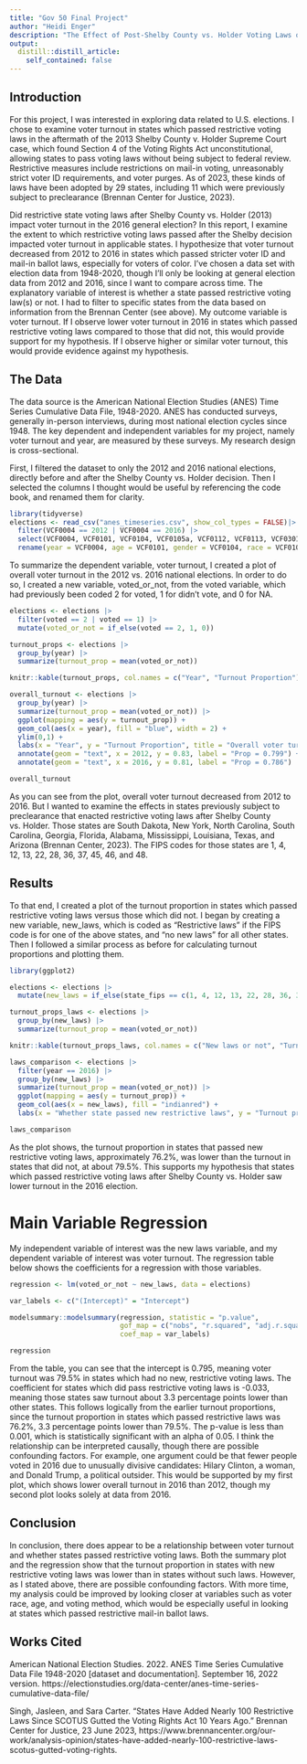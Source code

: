```yaml
---
title: "Gov 50 Final Project"
author: "Heidi Enger"
description: "The Effect of Post-Shelby County vs. Holder Voting Laws on Voter Turnout"
output:
  distill::distill_article:
    self_contained: false
---
```


## Introduction

For this project, I was interested in exploring data related to U.S. elections. I chose to examine voter turnout in states which passed restrictive voting laws in the aftermath of the 2013 Shelby County v. Holder Supreme Court case, which found Section 4 of the Voting Rights Act unconstitutional, allowing states to pass voting laws without being subject to federal review. Restrictive measures include restrictions on mail-in voting, unreasonably strict voter ID requirements, and voter purges. As of 2023, these kinds of laws have been adopted by 29 states, including 11 which were previously subject to preclearance (Brennan Center for Justice, 2023).

Did restrictive state voting laws after Shelby County vs. Holder (2013) impact voter turnout in the 2016 general election? In this report, I examine the extent to which restrictive voting laws passed after the Shelby decision impacted voter turnout in applicable states. I hypothesize that voter turnout decreased from 2012 to 2016 in states which passed stricter voter ID and mail-in ballot laws, especially for voters of color. I've chosen a data set with election data from 1948-2020, though I'll only be looking at general election data from 2012 and 2016, since I want to compare across time. The explanatory variable of interest is whether a state passed restrictive voting law(s) or not. I had to filter to specific states from the data based on information from the Brennan Center (see above). My outcome variable is voter turnout. If I observe lower voter turnout in 2016 in states which passed restrictive voting laws compared to those that did not, this would provide support for my hypothesis. If I observe higher or similar voter turnout, this would provide evidence against my hypothesis. 

## The Data 
The data source is the American National Election Studies (ANES) Time Series Cumulative Data File, 1948-2020. ANES has conducted surveys, generally in-person interviews, during most national election cycles since 1948. The key dependent and independent variables for my project, namely voter turnout and year, are measured by these surveys. My research design is cross-sectional.

First, I filtered the dataset to only the 2012 and 2016 national elections, directly before and after the Shelby County vs. Holder decision. Then I selected the columns I thought would be useful by referencing the code book, and renamed them for clarity. 

```r
library(tidyverse)
elections <- read_csv("anes_timeseries.csv", show_col_types = FALSE)|>
  filter(VCF0004 == 2012 | VCF0004 == 2016) |>
  select(VCF0004, VCF0101, VCF0104, VCF0105a, VCF0112, VCF0113, VCF0301, VCF0310, VCF0701, VCF0702, VCF0703, VCF0748, VCF0750, VCF0803, VCF0901a, VCF9150) |>
  rename(year = VCF0004, age = VCF0101, gender = VCF0104, race = VCF0105a, region = VCF0112, poli_south = VCF0113, party = VCF0301, interest = VCF0310, registered = VCF0701, voted = VCF0702, turnout_summary = VCF0703, vote_day = VCF0748, vote_method = VCF0750, lib_scale = VCF0803, state_fips = VCF0901a)

```
To summarize the dependent variable, voter turnout, I created a plot of overall voter turnout in the 2012 vs. 2016 national elections. In order to do so, I created a new variable, voted_or_not, from the voted variable, which had previously been coded 2 for voted, 1 for didn't vote, and 0 for NA. 

```r
elections <- elections |>
  filter(voted == 2 | voted == 1) |>
  mutate(voted_or_not = if_else(voted == 2, 1, 0))

turnout_props <- elections |>
  group_by(year) |>
  summarize(turnout_prop = mean(voted_or_not))

knitr::kable(turnout_props, col.names = c("Year", "Turnout Proportion"), digits = 3)

overall_turnout <- elections |>
  group_by(year) |>
  summarize(turnout_prop = mean(voted_or_not)) |>
  ggplot(mapping = aes(y = turnout_prop)) +
  geom_col(aes(x = year), fill = "blue", width = 2) +
  ylim(0,1) +
  labs(x = "Year", y = "Turnout Proportion", title = "Overall voter turnout in 2012 vs. 2016") +
  annotate(geom = "text", x = 2012, y = 0.83, label = "Prop = 0.799") +
  annotate(geom = "text", x = 2016, y = 0.81, label = "Prop = 0.786")

overall_turnout
```
As you can see from the plot, overall voter turnout decreased from 2012 to 2016. But I wanted to examine the effects in states previously subject to preclearance that enacted restrictive voting laws after Shelby County vs. Holder. Those states are South Dakota, New York, North Carolina, South Carolina, Georgia, Florida, Alabama, Mississippi, Louisiana, Texas, and Arizona (Brennan Center, 2023). The FIPS codes for those states are 1, 4, 12, 13, 22, 28, 36, 37, 45, 46, and 48. 

## Results

To that end, I created a plot of the turnout proportion in states which passed restrictive voting laws versus those which did not. I began by creating a new variable, new_laws, which is coded as "Restrictive laws" if the FIPS code is for one of the above states, and "no new laws" for all other states. Then I followed a similar process as before for calculating turnout proportions and plotting them. 

```r
library(ggplot2)

elections <- elections |>
  mutate(new_laws = if_else(state_fips == c(1, 4, 12, 13, 22, 28, 36, 37, 45, 46, 48), "Restrictive laws", "No new laws"))

turnout_props_laws <- elections |>
  group_by(new_laws) |>
  summarize(turnout_prop = mean(voted_or_not))

knitr::kable(turnout_props_laws, col.names = c("New laws or not", "Turnout Proportion"), digits = 3)

laws_comparison <- elections |>
  filter(year == 2016) |>
  group_by(new_laws) |>
  summarize(turnout_prop = mean(voted_or_not)) |>
  ggplot(mapping = aes(y = turnout_prop)) +
  geom_col(aes(x = new_laws), fill = "indianred") +
  labs(x = "Whether state passed new restrictive laws", y = "Turnout proportion", title = "Turnout in states that passed restrictive laws vs. states with no new laws") 

laws_comparison

```
As the plot shows, the turnout proportion in states that passed new restrictive voting laws, approximately 76.2%, was lower than the turnout in states that did not, at about 79.5%. This supports my hypothesis that states which passed restrictive voting laws after Shelby County vs. Holder saw lower turnout in the 2016 election.

# Main Variable Regression
My independent variable of interest was the new laws variable, and my dependent variable of interest was voter turnout. The regression table below shows the coefficients for a regression with those variables.

```r
regression <- lm(voted_or_not ~ new_laws, data = elections)

var_labels <- c("(Intercept)" = "Intercept")

modelsummary::modelsummary(regression, statistic = "p.value", 
                           gof_map = c("nobs", "r.squared", "adj.r.squared"),
                           coef_map = var_labels)

regression
```
From the table, you can see that the intercept is 0.795, meaning voter turnout was 79.5% in states which had no new, restrictive voting laws. The coefficient for states which did pass restrictive voting laws is -0.033, meaning those states saw turnout about 3.3 percentage points lower than other states. This follows logically from the earlier turnout proportions, since the turnout proportion in states which passed restrictive laws was 76.2%, 3.3 percentage points lower than 79.5%. The p-value is less than 0.001, which is statistically significant with an alpha of 0.05. I think the relationship can be interpreted causally, though there are possible confounding factors. For example, one argument could be that fewer people voted in 2016 due to unusually divisive candidates: Hilary Clinton, a woman, and Donald Trump, a political outsider. This would be supported by my first plot, which shows lower overall turnout in 2016 than 2012, though my second plot looks solely at data from 2016. 

## Conclusion
In conclusion, there does appear to be a relationship between voter turnout and whether states passed restrictive voting laws. Both the summary plot and the regression show that the turnout proportion in states with new restrictive voting laws was lower than in states without such laws. However, as I stated above, there are possible confounding factors. With more time, my analysis could be improved by looking closer at variables such as voter race, age, and voting method, which would be especially useful in looking at states which passed restrictive mail-in ballot laws.


## Works Cited
American National Election Studies. 2022. ANES Time Series Cumulative Data File 1948-2020 [dataset and documentation]. September 16, 2022 version. https://electionstudies.org/data-center/anes-time-series-cumulative-data-file/

Singh, Jasleen, and Sara Carter. “States Have Added Nearly 100 Restrictive Laws Since SCOTUS Gutted the Voting Rights Act 10 Years Ago.” Brennan Center for Justice, 23 June 2023, https://www.brennancenter.org/our-work/analysis-opinion/states-have-added-nearly-100-restrictive-laws-scotus-gutted-voting-rights.



